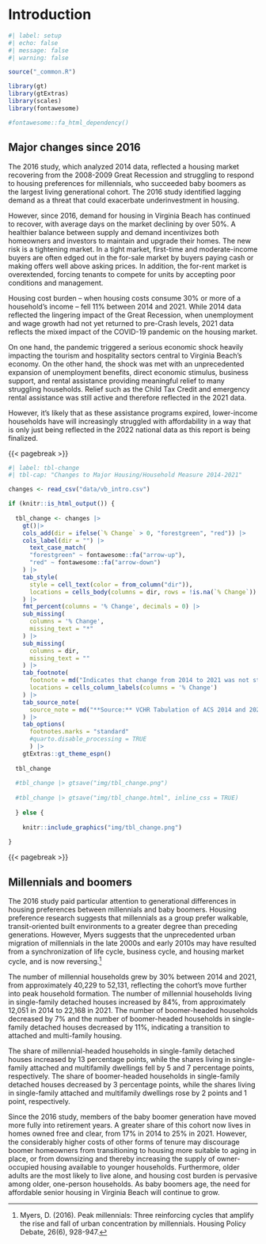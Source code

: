 # Introduction

```r
#| label: setup
#| echo: false
#| message: false
#| warning: false

source("_common.R")

library(gt)
library(gtExtras)
library(scales)
library(fontawesome)

#fontawesome::fa_html_dependency()

```

## Major changes since 2016

The 2016 study, which analyzed 2014 data, reflected a housing market recovering from the 2008-2009 Great Recession and struggling to respond to housing preferences for millennials, who succeeded baby boomers as the largest living generational cohort. The 2016 study identified lagging demand as a threat that could exacerbate underinvestment in housing.

However, since 2016, demand for housing in Virginia Beach has continued to recover, with average days on the market declining by over 50%. A healthier balance between supply and demand incentivizes both homeowners and investors to maintain and upgrade their homes. The new risk is a tightening market. In a tight market, first-time and moderate-income buyers are often edged out in the for-sale market by buyers paying cash or making offers well above asking prices. In addition, the for-rent market is overextended, forcing tenants to compete for units by accepting poor conditions and management.

Housing cost burden -- when housing costs consume 30% or more of a household's income -- fell 11% between 2014 and 2021. While 2014 data reflected the lingering impact of the Great Recession, when unemployment and wage growth had not yet returned to pre-Crash levels, 2021 data reflects the mixed impact of the COVID-19 pandemic on the housing market.

On one hand, the pandemic triggered a serious economic shock heavily impacting the tourism and hospitality sectors central to Virginia Beach's economy. On the other hand, the shock was met with an unprecedented expansion of unemployment benefits, direct economic stimulus, business support, and rental assistance providing meaningful relief to many struggling households. Relief such as the Child Tax Credit and emergency rental assistance was still active and therefore reflected in the 2021 data.

However, it's likely that as these assistance programs expired, lower-income households have will increasingly struggled with affordability in a way that is only just being reflected in the 2022 national data as this report is being finalized.

{{< pagebreak >}}

```r
#| label: tbl-change
#| tbl-cap: "Changes to Major Housing/Household Measure 2014-2021"

changes <- read_csv("data/vb_intro.csv")

if (knitr::is_html_output()) {
  
  tbl_change <- changes |> 
    gt()|> 
    cols_add(dir = ifelse(`% Change` > 0, "forestgreen", "red")) |> 
    cols_label(dir = "") |>
      text_case_match(
      "forestgreen" ~ fontawesome::fa("arrow-up"),
      "red" ~ fontawesome::fa("arrow-down")
    ) |>
    tab_style(
      style = cell_text(color = from_column("dir")),
      locations = cells_body(columns = dir, rows = !is.na(`% Change`))
    ) |> 
    fmt_percent(columns = '% Change', decimals = 0) |> 
    sub_missing(
      columns = '% Change',
      missing_text = "*"
    ) |> 
    sub_missing(
      columns = dir,
      missing_text = ""
    ) |> 
    tab_footnote(
      footnote = md("Indicates that change from 2014 to 2021 was not statistically significant."),
      locations = cells_column_labels(columns = '% Change')
    ) |> 
    tab_source_note(
      source_note = md("**Source:** VCHR Tabulation of ACS 2014 and 2021 5-year Estimates")
    ) |> 
    tab_options(
      footnotes.marks = "standard"
      #quarto.disable_processing = TRUE
      ) |> 
    gtExtras::gt_theme_espn()
  
  tbl_change
  
  #tbl_change |> gtsave("img/tbl_change.png")
  
  #tbl_change |> gtsave("img/tbl_change.html", inline_css = TRUE)
  
  } else {
  
    knitr::include_graphics("img/tbl_change.png")
    
}

```

{{< pagebreak >}}

::: callout-note
## Millennials and boomers

The 2016 study paid particular attention to generational differences in housing preferences between millennials and baby boomers. Housing preference research suggests that millennials as a group prefer walkable, transit-oriented built environments to a greater degree than preceding generations. However, Myers suggests that the unprecedented urban migration of millennials in the late 2000s and early 2010s may have resulted from a synchronization of life cycle, business cycle, and housing market cycle, and is now reversing.[^intro-1]

The number of millennial households grew by 30% between 2014 and 2021, from approximately 40,229 to 52,131, reflecting the cohort's move further into peak household formation. The number of millennial households living in single-family detached houses increased by 84%, from approximately 12,051 in 2014 to 22,168 in 2021. The number of boomer-headed households decreased by 7% and the number of boomer-headed households in single-family detached houses decreased by 11%, indicating a transition to attached and multi-family housing.

The share of millennial-headed households in single-family detached houses increased by 13 percentage points, while the shares living in single-family attached and multifamily dwellings fell by 5 and 7 percentage points, respectively. The share of boomer-headed households in single-family detached houses decreased by 3 percentage points, while the shares living in single-family attached and multifamily dwellings rose by 2 points and 1 point, respectively.

Since the 2016 study, members of the baby boomer generation have moved more fully into retirement years. A greater share of this cohort now lives in homes owned free and clear, from 17% in 2014 to 25% in 2021. However, the considerably higher costs of other forms of tenure may discourage boomer homeowners from transitioning to housing more suitable to aging in place, or from downsizing and thereby increasing the supply of owner-occupied housing available to younger households. Furthermore, older adults are the most likely to live alone, and housing cost burden is pervasive among older, one-person households. As baby boomers age, the need for affordable senior housing in Virginia Beach will continue to grow.
:::

[^intro-1]: Myers, D. (2016). Peak millennials: Three reinforcing cycles that amplify the rise and fall of urban concentration by millennials. Housing Policy Debate, 26(6), 928-947.
